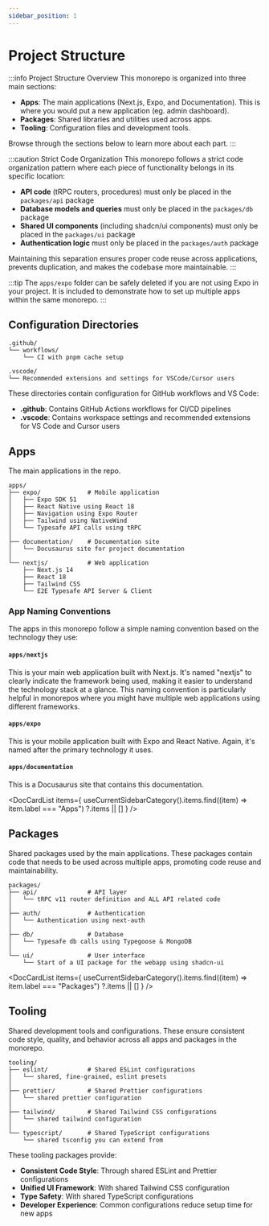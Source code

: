 ```yaml
---
sidebar_position: 1
---
```


# Project Structure

:::info Project Structure Overview
This monorepo is organized into three main sections:

- **Apps**: The main applications (Next.js, Expo, and Documentation). This is where you would put a new application (eg. admin dashboard).
- **Packages**: Shared libraries and utilities used across apps.
- **Tooling**: Configuration files and development tools.

Browse through the sections below to learn more about each part.
:::

:::caution Strict Code Organization
This monorepo follows a strict code organization pattern where each piece of functionality belongs in its specific location:

- **API code** (tRPC routers, procedures) must only be placed in the `packages/api` package
- **Database models and queries** must only be placed in the `packages/db` package
- **Shared UI components** (including shadcn/ui components) must only be placed in the `packages/ui` package
- **Authentication logic** must only be placed in the `packages/auth` package

Maintaining this separation ensures proper code reuse across applications, prevents duplication, and makes the codebase more maintainable.
:::

:::tip
The `apps/expo` folder can be safely deleted if you are not using Expo in your project. It is included to demonstrate how
to set up multiple apps within the same monorepo.
:::

## Configuration Directories

```
.github/
└── workflows/
    └── CI with pnpm cache setup

.vscode/
└── Recommended extensions and settings for VSCode/Cursor users
```

These directories contain configuration for GitHub workflows and VS Code:

- **.github**: Contains GitHub Actions workflows for CI/CD pipelines
- **.vscode**: Contains workspace settings and recommended extensions for VS Code and Cursor users


## Apps

The main applications in the repo.

```
apps/
├── expo/             # Mobile application
│   ├── Expo SDK 51
│   ├── React Native using React 18
│   ├── Navigation using Expo Router
│   ├── Tailwind using NativeWind
│   └── Typesafe API calls using tRPC
│
├── documentation/    # Documentation site
│   └── Docusaurus site for project documentation
│
└── nextjs/           # Web application
    ├── Next.js 14
    ├── React 18
    ├── Tailwind CSS
    └── E2E Typesafe API Server & Client
```

### App Naming Conventions

The apps in this monorepo follow a simple naming convention based on the technology they use:

#### `apps/nextjs`

This is your main web application built with Next.js. It's named "nextjs" to clearly indicate the framework being used, making it easier to understand the technology stack at a glance. This naming convention is particularly helpful in monorepos where you might have multiple web applications using different frameworks.

#### `apps/expo`

This is your mobile application built with Expo and React Native. Again, it's named after the primary technology it uses.

#### `apps/documentation`

This is a Docusaurus site that contains this documentation.

<DocCardList
  items={
    useCurrentSidebarCategory().items.find((item) => item.label === "Apps")
      ?.items || []
  }
/>

## Packages

Shared packages used by the main applications. These packages contain code that needs to be used across multiple apps, promoting code reuse and maintainability.

```
packages/
├── api/              # API layer
│   └── tRPC v11 router definition and ALL API related code
│
├── auth/             # Authentication
│   └── Authentication using next-auth
│
├── db/               # Database
│   └── Typesafe db calls using Typegoose & MongoDB
│
└── ui/               # User interface
    └── Start of a UI package for the webapp using shadcn-ui
```

<DocCardList
  items={
    useCurrentSidebarCategory().items.find((item) => item.label === "Packages")
      ?.items || []
  }
/>

## Tooling

Shared development tools and configurations. These ensure consistent code style, quality, and behavior across all apps and packages in the monorepo.

```
tooling/
├── eslint/           # Shared ESLint configurations
│   └── shared, fine-grained, eslint presets
│
├── prettier/         # Shared Prettier configurations
│   └── shared prettier configuration
│
├── tailwind/         # Shared Tailwind CSS configurations
│   └── shared tailwind configuration
│
└── typescript/       # Shared TypeScript configurations
    └── shared tsconfig you can extend from
```

These tooling packages provide:

- **Consistent Code Style**: Through shared ESLint and Prettier configurations
- **Unified UI Framework**: With shared Tailwind CSS configuration
- **Type Safety**: With shared TypeScript configurations
- **Developer Experience**: Common configurations reduce setup time for new apps